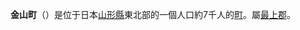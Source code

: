 {{multiple issues|
{{expand|time=2013-01-28T00:00:00+00:00}}
{{unreferenced|time=2013-01-28T00:00:00+00:00}}
}}

{{日本町村|
自治體名=金山|
町村=町|
圖像=[[File:Moriai-touge_1.jpg|240px]]|
圖像說明=[[森合鞍部|森合鞍部]]（金山鞍部）|
町村章=|
日文原名=金山町|
平假名=かねやままち|
羅馬字拼音=Kaneyama-machi|
都道府縣=山形縣|
支廳=|
郡=最上郡|
編號=06361-4|
面積=161.79|
邊界未定=|
人口=6,698|
統計時間= |
自治體=-{[[新庄市|新庄市]]}-、[[真室川町|真室川町]]、[[鮭川村|鮭川村]]<br />[[秋田縣|秋田縣]]：[[湯澤市|湯澤市]]|
樹=山毛櫸、金山杉、山法師|
花=|
鳥=|
其他象徵物= |
其他象徵= |
郵遞區號=999-5402|
所在地=最上郡金山町大字金山324-1­|
電話號碼=233-52-2111|
外部連結=http://www.town.kaneyama.yamagata.jp/weblog/100/|
經度=|
緯度=|
地圖=|
註記=
}}
'''金山町'''（{{jpn|j=金山町|hg=かねやままち|rm=Kaneyama machi|f=y}}）是位于日本[[山形縣|山形縣]]東北部的一個人口約7千人的[[町|町]]。屬[[最上郡|最上郡]]。

{{山形縣}}{{Authority control}}